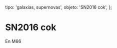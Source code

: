 
  tipo: 'galaxias, supernovas',
  objeto: 'SN2016 cok',
};

# SN2016 cok

En M66

<Imagen
  src="registro/sn2016-cok_20160530_m66m65_20160530_i881.jpg"
  fecha="20160530"
/>